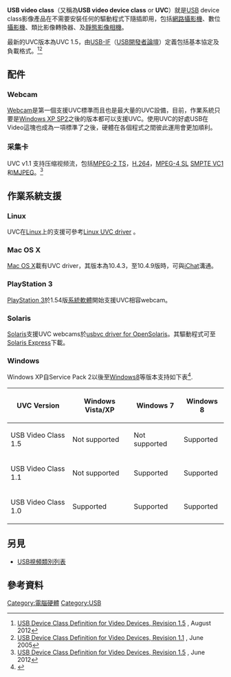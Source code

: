 {{noteTA
|G1=IT
}}
'''USB video class'''（又稱為'''USB video device class''' or '''UVC'''）就是[[通用串行總線|USB]] device class影像產品在不需要安裝任何的驅動程式下隨插即用，包括[[網路攝影機|網路攝影機]]、數位[[攝影機|攝影機]]、類比影像轉換器、{{tsl|en|TV tuner card|電視卡}}及[[靜態影像相機|靜態影像相機]]。

最新的UVC版本為UVC 1.5，由[[USB-IF|USB-IF]]（[[USB開發者論壇|USB開發者論壇]]）定義包括基本協定及負載格式。<ref>[http://www.usb.org/developers/devclass_docs/USB_Video_Class_1_5.zip USB Device Class Definition for Video Devices, Revision 1.5] {{Wayback|url=http://www.usb.org/developers/devclass_docs/USB_Video_Class_1_5.zip |date=20130430052010 }}, August 2012</ref><ref>[http://www.usb.org/developers/devclass_docs/USB_Video_Class_1_1.zip USB Device Class Definition for Video Devices, Revision 1.1] {{Wayback|url=http://www.usb.org/developers/devclass_docs/USB_Video_Class_1_1.zip |date=20070926235705 }}, June 2005</ref>

== 配件 ==

=== Webcam ===

[[Webcam|Webcam]]是第一個支援UVC標準而且也是最大量的UVC設備，目前，作業系統只要是[[Windows_XP_SP2|Windows XP SP2]]之後的版本都可以支援UVC。使用UVC的好處USB在Video這塊也成為一項標準了之後，硬體在各個程式之間彼此運用會更加順利。

===采集卡===
UVC v1.1 支持压缩视频流，包括[[MPEG_transport_stream|MPEG-2 TS]]，[[H.264/MPEG-4_AVC|H.264]]，[[MPEG-4_SL|MPEG-4 SL]] [[VC-1|SMPTE VC1]]和[[Motion_JPEG|MJPEG]]。<ref>[http://www.usb.org/developers/docs/devclass_docs/USB_Video_Class_1_5.zip USB Device Class Definition for Video Devices, Revision 1.5] {{Wayback|url=http://www.usb.org/developers/docs/devclass_docs/USB_Video_Class_1_5.zip |date=20160116102634 }}, June 2012</ref>

== 作業系統支援 ==

=== Linux ===

UVC在[[Linux|Linux]]上的支援可參考[http://www.ideasonboard.org/uvc/ Linux UVC driver] {{Wayback|url=http://www.ideasonboard.org/uvc/ |date=20211225211314 }}。

=== Mac OS X ===
[[Mac_OS_X|Mac OS X]]載有UVC driver，其版本為10.4.3，至10.4.9版時，可與[[iChat|iChat]]溝通。

=== PlayStation 3 ===
[[PlayStation_3|PlayStation 3]]於1.54版[[PlayStation_3系統軟體|系統軟體]]開始支援UVC相容webcam。

=== Solaris ===
[[Solaris|Solaris]]支援UVC webcams於[https://web.archive.org/web/20070823203924/http://www.opensolaris.org/os/community/device_drivers/projects/usb/uvc/ usbvc driver for OpenSolaris]。其驅動程式可至[[Solaris|Solaris Express]]下載。

=== Windows ===
Windows XP自Service Pack 2以後至[[Windows8|Windows8]]等版本支持如下表<ref>{{Cite web |url=http://msdn.microsoft.com/en-us/library/windows/hardware/ff568651(v=vs.85).aspx |title=Microsoft USB Video Class Driver Overview |access-date=2012-08-24 |archive-date=2016-03-14 |archive-url=https://web.archive.org/web/20160314144240/https://msdn.microsoft.com/en-us/library/windows/hardware/ff568651(v=vs.85).aspx |dead-url=no }}</ref>.
{| class="wikitable"
|-
! UVC Version !! Windows Vista/XP !! Windows 7 !! Windows 8
|-
| USB Video Class 1.5 || Not supported || Not supported|| Supported
|-
| USB Video Class 1.1 || Not supported || Supported|| Supported
|-
| USB Video Class 1.0 || Supported || Supported|| Supported
|}

==另見==
*[[USB視頻類別列表|USB視頻類別列表]]

== 參考資料 ==
<references/>

{{USB}}

[[Category:電腦硬體|Category:電腦硬體]]
[[Category:USB|Category:USB]]
